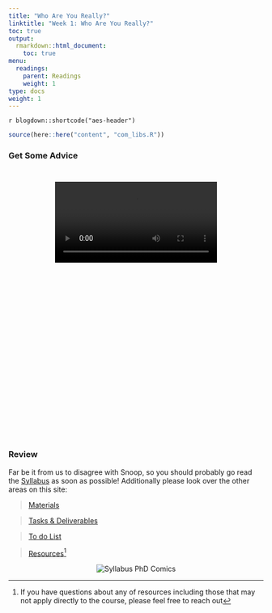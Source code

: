 ```yaml
---
title: "Who Are You Really?"
linktitle: "Week 1: Who Are You Really?"
toc: true
output:
  rmarkdown::html_document:
    toc: true
menu:
  readings:
    parent: Readings
    weight: 1
type: docs
weight: 1
---
```


`r blogdown::shortcode("aes-header")`

```r
source(here::here("content", "com_libs.R"))
```

<style>
.videoContainer {
    height: 480px;
    width: 320px;   
    padding: 26px;
}
</style>

### Get Some Advice
<center>
<div class="videoContainer">
<video width="320" controls>
    <source src="/videos/snoop_syllabus.mp4" type="video/mp4">

I'm sorry but your browser doesn't support embedded videos. You can however <a href="/videos/snoop_syllabus.mp4">download it</a>.

</video>
</div>
</center>

### Review

Far be it from us to disagree with Snoop, so you should probably go read the [Syllabus](/syllabus/) as soon as possible! Additionally please look over the other areas on this site: 

> [Materials](/materials/)

> [Tasks & Deliverables](/tasks/)

> [To do List](/due/)

> [Resources](/resources/)^[If you have questions about any of resources including those that may not apply directly to the course, please feel free to reach out]

<center>
<img src='/img/comics/in-the-syllabus.png' alt='Syllabus PhD Comics'>
</center>

